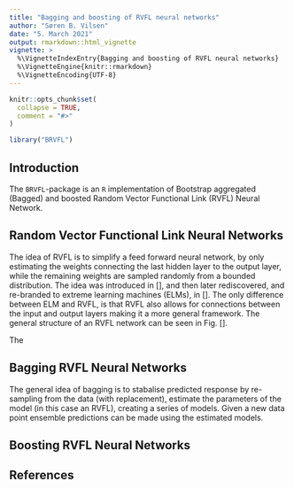 ```yaml
---
title: "Bagging and boosting of RVFL neural networks"
author: "Søren B. Vilsen"
date: "5. March 2021"
output: rmarkdown::html_vignette
vignette: >
  %\VignetteIndexEntry{Bagging and boosting of RVFL neural networks}
  %\VignetteEngine{knitr::rmarkdown}
  %\VignetteEncoding{UTF-8}
---
```


```r
knitr::opts_chunk$set(
  collapse = TRUE,
  comment = "#>"
)
```

```r
library("BRVFL")
```

## Introduction
The `BRVFL`-package is an `R` implementation of Bootstrap aggregated (Bagged) and boosted Random Vector Functional Link (RVFL) Neural Network.

## Random Vector Functional Link Neural Networks
The idea of RVFL is to simplify a feed forward neural network, by only estimating the weights connecting the last hidden layer to the output layer, while the remaining weights are sampled randomly from a bounded distribution. The idea was introduced in [], and then later rediscovered, and re-branded to extreme learning machines (ELMs), in []. The only difference between ELM and RVFL, is that RVFL also allows for connections between the input and output layers making it a more general framework. The general structure of an RVFL network can be seen in Fig. [].

The 

## Bagging RVFL Neural Networks
The general idea of bagging is to stabalise predicted response by re-sampling from the data (with replacement), estimate the parameters of the model (in this case an RVFL), creating a series of models. Given a new data point ensemble predictions can be made using the estimated models.  

## Boosting RVFL Neural Networks


## References